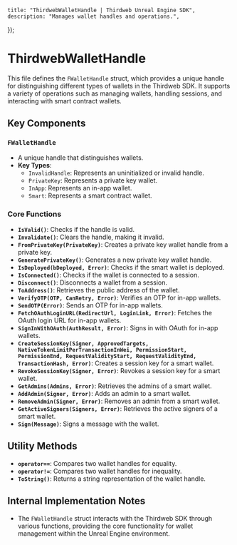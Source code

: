 
    title: "ThirdwebWalletHandle | Thirdweb Unreal Engine SDK",
    description: "Manages wallet handles and operations.",
});

# ThirdwebWalletHandle

This file defines the `FWalletHandle` struct, which provides a unique handle for distinguishing different types of wallets in the Thirdweb SDK. It supports a variety of operations such as managing wallets, handling sessions, and interacting with smart contract wallets.

## Key Components

### `FWalletHandle`
- A unique handle that distinguishes wallets.
- **Key Types**:
  - `InvalidHandle`: Represents an uninitialized or invalid handle.
  - `PrivateKey`: Represents a private key wallet.
  - `InApp`: Represents an in-app wallet.
  - `Smart`: Represents a smart contract wallet.

### Core Functions

- **`IsValid()`**: Checks if the handle is valid.
- **`Invalidate()`**: Clears the handle, making it invalid.
- **`FromPrivateKey(PrivateKey)`**: Creates a private key wallet handle from a private key.
- **`GeneratePrivateKey()`**: Generates a new private key wallet handle.
- **`IsDeployed(bDeployed, Error)`**: Checks if the smart wallet is deployed.
- **`IsConnected()`**: Checks if the wallet is connected to a session.
- **`Disconnect()`**: Disconnects a wallet from a session.
- **`ToAddress()`**: Retrieves the public address of the wallet.
- **`VerifyOTP(OTP, CanRetry, Error)`**: Verifies an OTP for in-app wallets.
- **`SendOTP(Error)`**: Sends an OTP for in-app wallets.
- **`FetchOAuthLoginURL(RedirectUrl, LoginLink, Error)`**: Fetches the OAuth login URL for in-app wallets.
- **`SignInWithOAuth(AuthResult, Error)`**: Signs in with OAuth for in-app wallets.
- **`CreateSessionKey(Signer, ApprovedTargets, NativeTokenLimitPerTransactionInWei, PermissionStart, PermissionEnd, RequestValidityStart, RequestValidityEnd, TransactionHash, Error)`**: Creates a session key for a smart wallet.
- **`RevokeSessionKey(Signer, Error)`**: Revokes a session key for a smart wallet.
- **`GetAdmins(Admins, Error)`**: Retrieves the admins of a smart wallet.
- **`AddAdmin(Signer, Error)`**: Adds an admin to a smart wallet.
- **`RemoveAdmin(Signer, Error)`**: Removes an admin from a smart wallet.
- **`GetActiveSigners(Signers, Error)`**: Retrieves the active signers of a smart wallet.
- **`Sign(Message)`**: Signs a message with the wallet.

## Utility Methods

- **`operator==`**: Compares two wallet handles for equality.
- **`operator!=`**: Compares two wallet handles for inequality.
- **`ToString()`**: Returns a string representation of the wallet handle.

## Internal Implementation Notes

- The `FWalletHandle` struct interacts with the Thirdweb SDK through various functions, providing the core functionality for wallet management within the Unreal Engine environment.
